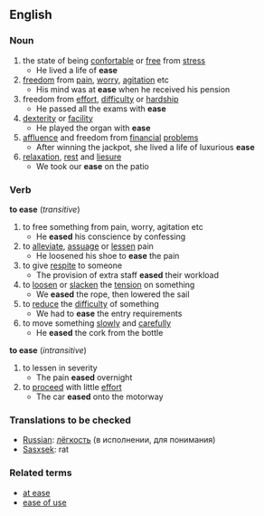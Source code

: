 ==English==
===Noun===
#the state of being [[confortable]] or [[free]] from [[stress]]
#* He lived a life of '''ease'''
#[[freedom]] from [[pain]], [[worry]], [[agitation]] etc
#* His mind was at '''ease''' when he received his pension
#freedom from [[effort]], [[difficulty]] or [[hardship]]
#* He passed all the exams with '''ease'''
#[[dexterity]] or [[facility]]
#* He played the organ with '''ease'''
#[[affluence]] and freedom from [[financial]] [[problem]]s
#* After winning the jackpot, she lived a life of luxurious '''ease'''
#[[relaxation]], [[rest]] and [[liesure]]
#* We took our '''ease''' on the patio
===Verb===
'''to ease'''  (''transitive'')
#to free something from pain, worry, agitation etc
#* He '''eased''' his conscience by confessing
#to [[alleviate]], [[assuage]] or [[lessen]] pain
#* He loosened his shoe to '''ease''' the pain
#to give [[respite]] to someone
#* The provision of extra staff '''eased''' their workload
#to [[loosen]] or [[slacken]] the [[tension]] on something
#* We '''eased''' the rope, then lowered the sail
#to [[reduce]] the [[difficulty]] of something
#* We had to '''ease''' the entry requirements
#to move something [[slowly]] and [[carefully]]
#* He '''eased''' the cork from the bottle
'''to ease'''  (''intransitive'')
#to lessen in severity
#* The pain '''eased''' overnight
#to [[proceed]] with little [[effort]]
#* The car '''eased''' onto the motorway

===Translations to be checked===
*[[Russian]]: [[лёгкость]] (в исполнении, для понимания)
*[[Sasxsek]]: rat

===Related terms===
*[[at ease]]
*[[ease of use]]